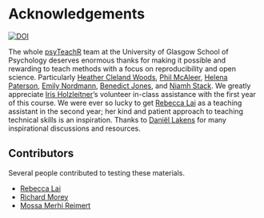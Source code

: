 # Acknowledgements {-}


[![DOI](https://zenodo.org/badge/166541547.svg)](https://zenodo.org/badge/latestdoi/166541547)


The whole [psyTeachR](https://psyteachr.github.io) team at the University of Glasgow School of Psychology deserves enormous thanks for making it possible and rewarding to teach methods with a focus on reproducibility and open science. Particularly [Heather Cleland Woods](https://github.com/clelandwoods/), [Phil McAleer](https://github.com/philmcaleer), [Helena Paterson](https://github.com/HelenaPaterson), [Emily Nordmann](https://github.com/emilynordmann/), [Benedict Jones](http://facelab.org/People/benjones), and [Niamh Stack](https://github.com/eavanmac). We greatly appreciate [Iris Holzleitner](https://github.com/orgs/facelab/people/iholzleitner)'s volunteer in-class assistance with the first year of this course. We were ever so lucky to get [Rebecca Lai](https://github.com/RebeccaJLai) as a teaching assistant in the second year; her kind and patient approach to teaching technical skills is an inspiration. Thanks to [Daniël Lakens](https://github.com/Lakens) for many inspirational discussions and resources.

## Contributors

Several people contributed to testing these materials.

* [Rebecca Lai](https://github.com/RebeccaJLai)
* [Richard Morey](https://github.com/richarddmorey)
* [Mossa Merhi Reimert](https://github.com/CGMossa)